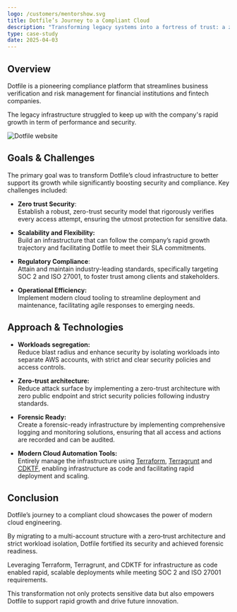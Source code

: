```yaml
---
logo: /customers/mentorshow.svg
title: Dotfile’s Journey to a Compliant Cloud
description: "Transforming legacy systems into a fortress of trust: a zero‑trust, multi‑account cloud migration delivering elite, certified security."
type: case-study
date: 2025-04-03
---
```


## Overview

Dotfile is a pioneering compliance platform that streamlines business verification and risk management for financial institutions and fintech companies.

The legacy infrastructure struggled to keep up with the company's rapid growth in term of performance and security.

![Dotfile website](/images/case-studies/dotfile/screenshot-1.png)

## Goals & Challenges

The primary goal was to transform Dotfile’s cloud infrastructure to better support its growth while significantly boosting security and compliance. Key challenges included:

- **Zero trust Security**:  
  Establish a robust, zero-trust security model that rigorously verifies every access attempt, ensuring the utmost protection for sensitive data.

- **Scalability and Flexibility:**  
  Build an infrastructure that can follow the company’s rapid growth trajectory and facilitating Dotfile to meet their SLA commitments.

- **Regulatory Compliance**:  
  Attain and maintain industry-leading standards, specifically targeting SOC 2 and ISO 27001, to foster trust among clients and stakeholders.

- **Operational Efficiency:**  
  Implement modern cloud tooling to streamline deployment and maintenance, facilitating agile responses to emerging needs.

## Approach & Technologies

- **Workloads segregation:**  
  Reduce blast radius and enhance security by isolating workloads into separate AWS accounts, with strict and clear security policies and access controls.

- **Zero-trust architecture:**  
  Reduce attack surface by implementing a zero-trust architecture with zero public endpoint and strict security policies following industry standards.

- **Forensic Ready:**  
  Create a forensic-ready infrastructure by implementing comprehensive logging and monitoring solutions, ensuring that all access and actions are recorded and can be audited.

- **Modern Cloud Automation Tools:**  
  Entirely manage the infrastructure using [Terraform](https://terraform.io), [Terragrunt](https://terragrunt.gruntwork.io/) and [CDKTF](https://developer.hashicorp.com/terraform/cdktf), enabling infrastructure as code and facilitating rapid deployment and scaling.

## Conclusion

Dotfile’s journey to a compliant cloud showcases the power of modern cloud engineering.

By migrating to a multi-account structure with a zero‑trust architecture and strict workload isolation, Dotfile fortified its security and achieved forensic readiness.

Leveraging Terraform, Terragrunt, and CDKTF for infrastructure as code enabled rapid, scalable deployments while meeting SOC 2 and ISO 27001 requirements.

This transformation not only protects sensitive data but also empowers Dotfile to support rapid growth and drive future innovation.
